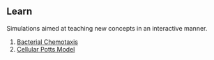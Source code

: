 
## Learn 
Simulations aimed at teaching new concepts in an interactive manner.

1. [Bacterial Chemotaxis](./learn/bacterial_chemotaxis.qmd)
2. [Cellular Potts Model](./learn/cellular_potts.qmd)
